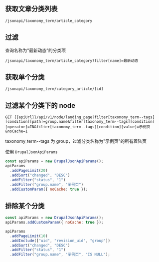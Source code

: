 
<Meta title="开发/JSONAPI/分类" id="jsonapi-taxonomy" />

## 获取文章分类列表

```
/jsonapi/taxonomy_term/article_category
```

## 过滤

查询名称为“最新动态”的分类项

```
/jsonapi/taxonomy_term/article_category?filter[name]=最新动态
```

## 获取单个分类

```
/jsonapi/taxonomy_term/category_article/[id]
```

## 过滤某个分类下的 node

```
GET {{apiUrl}}/api/v1/node/landing_page?filter[taxonomy_term--tags][condition][path]=group.name&filter[taxonomy_term--tags][condition][operator]=IN&filter[taxonomy_term--tags][condition][value]=示例页&noCache=1
```

taxonomy_term--tags 为 group，过滤分类名称为"示例页"的所有着陆页

使用 `DrupalJsonApiParams`

```js
const apiParams = new DrupalJsonApiParams();
apiParams
  .addPageLimit(20)
  .addSort("changed", "DESC")
  .addFilter("status", "1")
  .addFilter("group.name", "示例页")
  .addCustomParam({ noCache: true });
```

## 排除某个分类

```js
const apiParams = new DrupalJsonApiParams();
apiParams.addCustomParam({ noCache: true });

apiParams
  .addPageLimit(10)
  .addInclude(["uid", "revision_uid", "group"])
  .addSort("changed", "DESC")
  .addFilter("status", "1")
  .addFilter("group.name", "示例页", "IS NULL");
```
